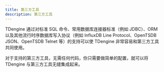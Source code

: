 ```yaml
---
title: 第三方工具
description: 第三方工具
---
```



TDengine 通过对标准 SQL 命令、常用数据库连接器标准（例如 JDBC）、ORM 以及其他流行时序数据库写入协议（例如 InfluxDB Line Protocol、OpenTSDB JSON、OpenTSDB Telnet 等）的支持可以使 TDengine 非常容易和第三方工具共同使用。

对于支持的第三方工具，无需任何代码，你只需要做简单的配置，就可以将 TDengine 与第三方工具无缝集成起来。

<DocCardList items={useCurrentSidebarCategory().items}/>